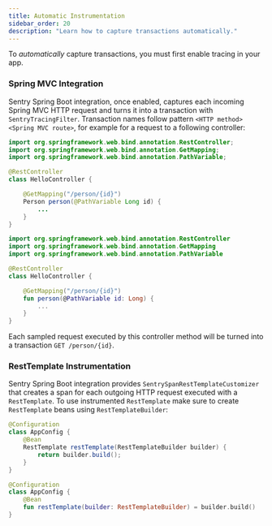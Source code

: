 ```yaml
---
title: Automatic Instrumentation
sidebar_order: 20
description: "Learn how to capture transactions automatically."
---
```


<Note>

To _automatically_ capture transactions, you must first <PlatformLink to="/performance/">enable tracing in your app.</PlatformLink>

</Note>

### Spring MVC Integration

Sentry Spring Boot integration, once enabled, captures each incoming Spring MVC HTTP request and turns it into a transaction with `SentryTracingFilter`. Transaction names follow pattern `<HTTP method> <Spring MVC route>`, for example for a request to a following controller:

```java {tabTitle:Java}
import org.springframework.web.bind.annotation.RestController;
import org.springframework.web.bind.annotation.GetMapping;
import org.springframework.web.bind.annotation.PathVariable;

@RestController
class HelloController {

    @GetMapping("/person/{id}")
    Person person(@PathVariable Long id) {
        ...
    }
}
```

```kotlin {tabTitle:Kotlin}
import org.springframework.web.bind.annotation.RestController
import org.springframework.web.bind.annotation.GetMapping
import org.springframework.web.bind.annotation.PathVariable

@RestController
class HelloController {

    @GetMapping("/person/{id}")
    fun person(@PathVariable id: Long) {
        ...
    }
}
```

Each sampled request executed by this controller method will be turned into a transaction `GET /person/{id}`.

### RestTemplate Instrumentation

Sentry Spring Boot integration provides `SentrySpanRestTemplateCustomizer` that creates a span for each outgoing HTTP request executed with a `RestTemplate`. To use instrumented `RestTemplate` make sure to create `RestTemplate` beans using `RestTemplateBuilder`:

```java {tabTitle:Java}
@Configuration
class AppConfig {
    @Bean
    RestTemplate restTemplate(RestTemplateBuilder builder) {
        return builder.build();
    }
}
```

```kotlin {tabTitle:Kotlin}
@Configuration
class AppConfig {
    @Bean
    fun restTemplate(builder: RestTemplateBuilder) = builder.build()
}
```
